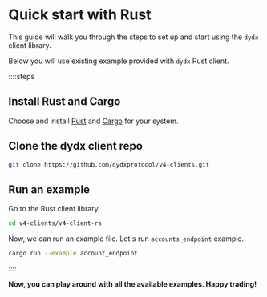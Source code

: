 # Quick start with Rust

This guide will walk you through the steps to set up and start using the `dydx` client library.

Below you will use existing example provided with `dydx` Rust client.

::::steps

## Install Rust and Cargo

Choose and install [Rust](https://www.rust-lang.org/tools/install) and [Cargo](https://doc.rust-lang.org/cargo/getting-started/installation.html) for your system.

## Clone the dydx client repo

```bash
git clone https://github.com/dydxprotocol/v4-clients.git
```

## Run an example

Go to the Rust client library.

```bash
cd v4-clients/v4-client-rs
```

Now, we can run an example file. Let's run `accounts_endpoint` example.

```bash
cargo run --example account_endpoint
```

::::

**Now, you can play around with all the available examples. Happy trading!**
